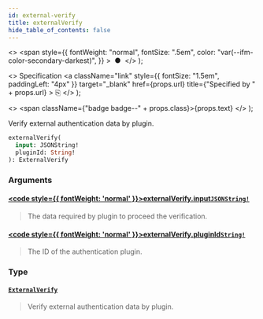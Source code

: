 ```yaml
---
id: external-verify
title: externalVerify
hide_table_of_contents: false
---
```


  <>
    <span
      style={{
        fontWeight: "normal",
        fontSize: ".5em",
        color: "var(--ifm-color-secondary-darkest)",
      }}
    >
      &nbsp;●&nbsp;
    </span>
  </>
);

  <>
    Specification
    <a
      className="link"
      style={{ fontSize: "1.5em", paddingLeft: "4px" }}
      target="\_blank"
      href={props.url}
      title={"Specified by " + props.url}
    >
      ⎘
    </a>
  </>
);

  <>
    <span className={"badge badge--" + props.class}>{props.text}</span>
  </>
);

Verify external authentication data by plugin.

```graphql
externalVerify(
  input: JSONString!
  pluginId: String!
): ExternalVerify
```

### Arguments

#### [<code style={{ fontWeight: 'normal' }}>externalVerify.<b>input</b></code>](#)<Bullet />[`JSONString!`](../../../api-reference/miscellaneous/scalars/jsonstring) <Badge class="secondary" text="non-null"/> <Badge class="secondary" text="scalar"/> <Badge class="secondary" text="miscellaneous"/>

> The data required by plugin to proceed the verification.

#### [<code style={{ fontWeight: 'normal' }}>externalVerify.<b>pluginId</b></code>](#)<Bullet />[`String!`](../../../api-reference/miscellaneous/scalars/string) <Badge class="secondary" text="non-null"/> <Badge class="secondary" text="scalar"/> <Badge class="secondary" text="miscellaneous"/>

> The ID of the authentication plugin.

### Type

#### [`ExternalVerify`](../../../api-reference/authentication/objects/external-verify) <Badge class="secondary" text="object"/> <Badge class="secondary" text="authentication"/>

> Verify external authentication data by plugin.

